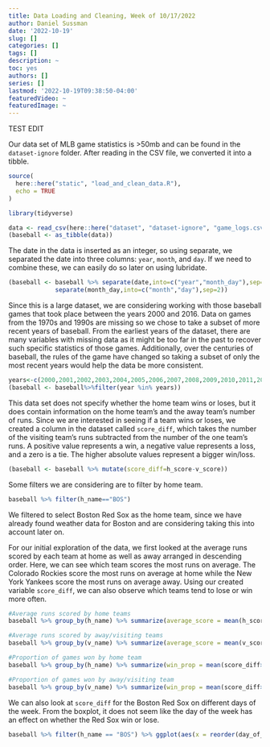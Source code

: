 ```yaml
---
title: Data Loading and Cleaning, Week of 10/17/2022
author: Daniel Sussman
date: '2022-10-19'
slug: []
categories: []
tags: []
description: ~
toc: yes
authors: []
series: []
lastmod: '2022-10-19T09:38:50-04:00'
featuredVideo: ~
featuredImage: ~
---
```


TEST EDIT


Our data set of MLB game statistics is >50mb and can be found in the `dataset-ignore` folder. After reading in the CSV file, we converted it into a tibble. 

```r
source(
  here::here("static", "load_and_clean_data.R"),
  echo = TRUE
)

library(tidyverse)

data <- read_csv(here::here("dataset", "dataset-ignore", "game_logs.csv"))
(baseball <- as_tibble(data))
```

\n
\n

The date in the data is inserted as an integer, so using separate, we separated the date into three columns: `year`, `month`, and `day`. If we need to combine these, we can easily do so later on using lubridate.

```r
(baseball <- baseball %>% separate(date,into=c("year","month_day"),sep=4) %>% 
             separate(month_day,into=c("month","day"),sep=2))
```
             
\n
\n

Since this is a large dataset, we are considering working with those baseball games that took place between the years 2000 and 2016. Data on games from the 1970s and 1990s are missing so we chose to take a subset of more recent years of baseball. From the earliest years of the dataset, there are many variables with missing data as it might be too far in the past to recover such specific statistics of those games. Additionally, over the centuries of baseball, the rules of the game have changed so taking a subset of only the most recent years would help the data be more consistent.

```r
years<-c(2000,2001,2002,2003,2004,2005,2006,2007,2008,2009,2010,2011,2012,2013,2014,2015,2016)
(baseball <- baseball%>%filter(year %in% years))
```

\n
\n


This data set does not specify whether the home team wins or loses, but it does contain information on the home team's and the away team's number of runs. Since we are interested in seeing if a team wins or loses, we created a column in the dataset called `score_diff`, which takes the number of the visiting team's runs subtracted from the number of the one team's runs. A positive value represents a win, a negative value represents a loss, and a zero is a tie. The higher absolute values represent a bigger win/loss.

```r
(baseball <- baseball %>% mutate(score_diff=h_score-v_score))
```


\n
\n

Some filters we are considering are to filter by home team.

```r
baseball %>% filter(h_name=="BOS")
```

We filtered to select Boston Red Sox as the home team, since we have already found weather data for Boston and are considering taking this into account later on.

For our initial exploration of the data, we first looked at the average runs scored by each team at home as well as away arranged in descending order. Here, we can see which team scores the most runs on average. The Colorado Rockies score the most runs on average at home while the New York Yankees score the most runs on average away. Using our created variable `score_diff`, we can also observe which teams tend to lose or win more often. 

``` r
#Average runs scored by home teams
baseball %>% group_by(h_name) %>% summarize(average_score = mean(h_score)) %>% arrange(desc(average_score))

#Average runs scored by away/visiting teams
baseball %>% group_by(v_name) %>% summarize(average_score = mean(v_score)) %>% arrange(desc(average_score))

#Proportion of games won by home team
baseball %>% group_by(h_name) %>% summarize(win_prop = mean(score_diff>0)) %>% arrange(desc(win_prop))

#Proportion of games won by away/visiting team
baseball %>% group_by(v_name) %>% summarize(win_prop = mean(score_diff>0)) %>% arrange(desc(win_prop))
```

We can also look at `score_diff` for the Boston Red Sox on different days of the week. From the boxplot, it does not seem like the day of the week has an effect on whether the Red Sox win or lose. 

```r
baseball %>% filter(h_name == "BOS") %>% ggplot(aes(x = reorder(day_of_week, score_diff), y = score_diff)) + geom_boxplot()
```


